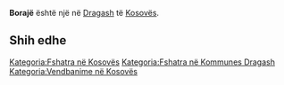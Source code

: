 {{Fshat në 
 | Emri                = Borajë
 | EmriAlt                = 
 | NAME_SHORT_FORM=      
 | NAME_GENERIC=      
 | NAME_SORT_NAME_RO=      BORAJE
 | FULL_NAME_RO = Borajë
 | FULL_NAME_ND_RO=Boraje
 | SORT_NAME_RG=BORAJE
 | FULL_NAME_RG=Borajë
 | FULL_NAME_ND_RG=Boraje
 | SRP_NAME_SHORT_FORM=      
 | SRP_NAME_GENERIC=      
 | SRP_NAME_SORT_NAME_RO=      
 | SRP_FULL_NAME_RO = 
 | SRP_FULL_NAME_ND_RO=
 | SRP_SORT_NAME_RG=
 | SRP_FULL_NAME_RG=
 | SRP_FULL_NAME_ND_RG=
 | Emri (Rasa dhanore) = 
 | Figura              = 
 | Shteti              = Kosovo
 | Komuna              = Dragash
 | Kodi postar         = 
 | Sipërfaqja          = 

 | Popullsia           = 

 | Regj. i popullsisë  = 
 | Dend. e popullsisë  = 
 | Faqja zyrtare       = 
 <!--- Koordinatat ----> 
 | Gjerësia            = 42.056667
 | Gjatësia            = 20.663056
 | Lartësia            = 
}}
'''Borajë''' është një [[]] në [[Dragash]] të [[Kosovës]].

<!-- == Gjeografia == -->
<!-- == Historia == -->
<!-- == Demografia == -->
== Shih edhe ==
{{Komuna Dragash}}
{{Kosovo-Administrata-Cung}}

[[Kategoria:Fshatra në Kosovës]]
[[Kategoria:Fshatra në Kommunes Dragash]]
[[Kategoria:Vendbanime në Kosovës]]